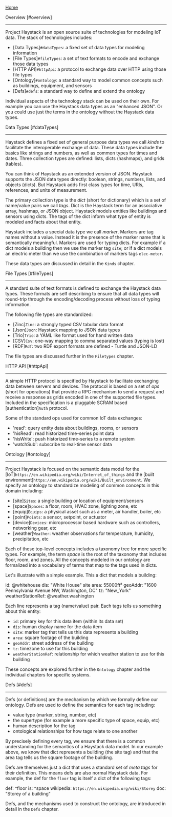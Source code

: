 [Home](/)



Overview [#overview]
********************
Project Haystack is an open source suite of technologies for modeling IoT data.
The stack of technologies includes:

  - [Data Types]`#dataTypes`: a fixed set of data types for modeling information
  - [File Types]`#fileTypes`: a set of text formats to encode and exchange those data types
  - [HTTP API]`#httpApi`: a protocol to exchange data over HTTP using those file types
  - [Ontology]`#ontology`: a standard way to model common concepts such as buildings,
    equipment, and sensors
  - [Defs]`#defs`: a standard way to define and extend the ontology

Individual aspects of the technology stack can be used on their own.  For
example you can use the Haystack data types as an "enhanced JSON".  Or you
could use just the terms in the ontology without the Haystack data types.

Data Types [#dataTypes]
***********************
Haystack defines a fixed set of general purpose data types we call *kinds* to
facilitate the interoperable exchange of data.  These data types include the
basics like strings and numbers, as well as common types for times and dates.
Three collection types are defined: lists, dicts (hashmaps), and grids (tables).

You can think of Haystack as an extended version of JSON.  Haystack supports
the JSON data types directly: boolean, strings, numbers, lists, and objects (dicts).
But Haystack adds first class types for time, URIs, references, and units of
measurement.

The primary collection type is the *dict* (short for dictionary) which is a
set of name/value pairs we call *tags*.  Dict is the Haystack term for an
associative array, hashmap, or JSON object.  Haystack models entities like
buildings and sensors using dicts.  The tags of the dict inform what type
of entity is modeled and facts about that entity.

Haystack includes a special data type we call *marker*.  Markers are tag names
without a value.  Instead it is the presence of the marker name that is semantically
meaningful.  Markers are used for typing dicts.  For example if a dict models
a building then we use the marker tag `site`; or if a dict models an electric
meter than we use the combination of markers tags `elec-meter`.

These data types are discussed in detail in the `Kinds` chapter.

File Types [#fileTypes]
***********************
A standard suite of text formats is defined to exchange the Haystack data types.
These formats are self describing to ensure that all data types will round-trip
through the encoding/decoding process without loss of typing information.

The following file types are standardized:
  - [Zinc]`Zinc`: a strongly typed CSV tabular data format
  - [Json]`Json`: Haystack mapping to JSON data types
  - [Trio]`Trio`: a YAML like format used for hand written data
  - [CSV]`Csv`: one-way mapping to comma separated values (typing is lost)
  - [RDF]`Rdf`: two RDF export formats are defined - Turtle and JSON-LD

The file types are discussed further in the `Filetypes` chapter.

HTTP API [#httpApi]
*******************
A simple HTTP protocol is specified by Haystack to facilitate exchanging
data between servers and devices.  The protocol is based on a set of
*ops* (short for operations) that provide a RPC mechanism to send a request
and receive a response as grids encoded in one of the supported file types.
Included in the specification is a pluggable SCRAM based [authentication]`Auth`
protocol.

Some of the standard ops used for common IoT data exchanges:
  - 'read': query entity data about buildings, rooms, or sensors
  - 'hisRead': read historized time-series point data
  - 'hisWrite': push historized time-series to a remote system
  - 'watchSub': subscribe to real-time sensor data

Ontology [#ontology]
********************
Project Haystack is focused on the semantic data model for the
[IoT]`https://en.wikipedia.org/wiki/Internet_of_things` and the
[built environment]`https://en.wikipedia.org/wiki/Built_environment`.
We specify an ontology to standardize modeling of common
concepts in this domain including:

  - [site]`Sites`: a single building or location of equipment/sensors
  - [space]`Spaces`: a floor, room, HVAC zone, lighting zone, etc
  - [equip]`Equips`: a physical asset such as a meter, air handler, boiler, etc
  - [point]`Points`: a sensor, setpoint, or actuator
  - [device]`Devices`: microprocessor based hardware such as controllers, networking gear, etc
  - [weather]`Weather`: weather observations for temperature, humidity, precipitation, etc

Each of these top-level concepts includes a taxonomy tree for more specific types.
For example, the term *space* is the root of the taxonomy that includes floor,
room, and zones.  All the concepts modeled in our ontology are formalized
into a vocabulary of terms that map to the tags used in dicts.

Let's illustrate with a simple example.  This a dict that models a building:

  id: @whitehouse
  dis: "White House"
  site
  area: 55000ft²
  geoAddr: "1600 Pennsylvania Avenue NW,  Washington, DC"
  tz: "New_York"
  weatherStationRef: @weather.washington

Each line represents a tag (name/value) pair. Each tags tells us
something about this entity:
  - `id`: primary key for this data item (within its data set)
  - `dis`: human display name for the data item
  - `site`: marker tag that tells us this data represents a building
  - `area`: square footage of the building
  - `geoAddr`: street address of the building
  - `tz`: timezone to use for this building
  - `weatherStationRef`: relationship for which weather station to use for this building

These concepts are explored further in the `Ontology` chapter and the
individual chapters for specific systems.

Defs [#defs]
************
Defs (or definitions) are the mechanism by which we formally define our
ontology.  Defs are used to define the semantics for each tag including:
  - value type (marker, string, number, etc)
  - the supertype (for example a more specific type of space, equip, etc)
  - human description for the tag
  - ontological relationships for how tags relate to one another

By precisely defining every tag, we ensure that there is a common understanding
for the semantics of a Haystack data model.  In our example above, we know that dict
represents a building (the site tag) and that the area tag tells us the
square footage of the building.

Defs are themselves just a dict that uses a standard set of *meta tags*
for their definition.  This means defs are also normal Haystack data.
For example, the def for the `floor` tag is itself a dict of the following tags:

  def: ^floor
  is: ^space
  wikipedia: `https://en.wikipedia.org/wiki/Storey`
  doc: "Storey of a building"

Defs, and the mechanisms used to construct the ontology, are introduced in
detail in the `Defs` chapter.